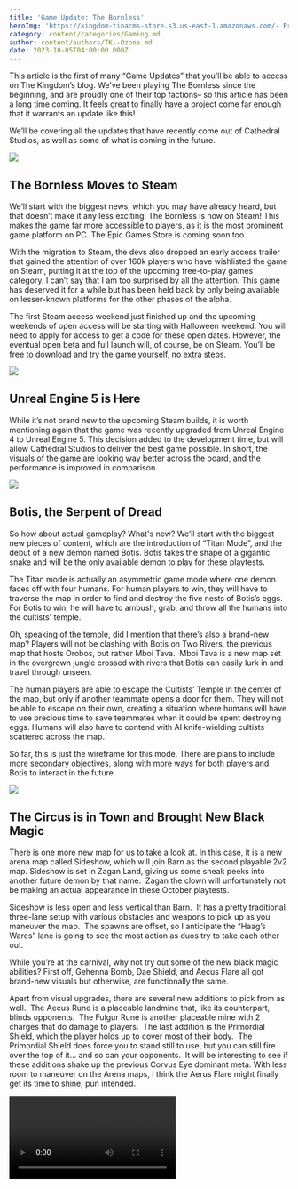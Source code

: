 ```yaml
---
title: 'Game Update: The Bornless'
heroImg: 'https://kingdom-tinacms-store.s3.us-east-1.amazonaws.com/- Primer - (1).png'
category: content/categories/Gaming.md
author: content/authors/TK--Ozone.md
date: 2023-10-05T04:00:00.000Z
---
```


This article is the first of many “Game Updates” that you’ll be able to access on The Kingdom’s blog. We’ve been playing The Bornless since the beginning, and are proudly one of their top factions– so this article has been a long time coming. It feels great to finally have a project come far enough that it warrants an update like this!

We’ll be covering all the updates that have recently come out of Cathedral Studios, as well as some of what is coming in the future.

![](<https://kingdom-tinacms-store.s3.us-east-1.amazonaws.com/Halloween_Header_Image (1).png>)

## The Bornless Moves to Steam

We’ll start with the biggest news, which you may have already heard, but that doesn’t make it any less exciting: The Bornless is now on Steam! This makes the game far more accessible to players, as it is the most prominent game platform on PC. The Epic Games Store is coming soon too.

With the migration to Steam, the devs also dropped an early access trailer that gained the attention of over 160k players who have wishlisted the game on Steam, putting it at the top of the upcoming free-to-play games category. I can’t say that I am too surprised by all the attention. This game has deserved it for a while but has been held back by only being available on lesser-known platforms for the other phases of the alpha.

The first Steam access weekend just finished up and the upcoming weekends of open access will be starting with Halloween weekend. You will need to apply for access to get a code for these open dates. However, the eventual open beta and full launch will, of course, be on Steam. You’ll be free to download and try the game yourself, no extra steps.

![](<https://kingdom-tinacms-store.s3.us-east-1.amazonaws.com/Orobas 6 (1).jpg>)

## Unreal Engine 5 is Here

While it’s not brand new to the upcoming Steam builds, it is worth mentioning again that the game was recently upgraded from Unreal Engine 4 to Unreal Engine 5. This decision added to the development time, but will allow Cathedral Studios to deliver the best game possible. In short, the visuals of the game are looking way better across the board, and the performance is improved in comparison.

![](<https://kingdom-tinacms-store.s3.us-east-1.amazonaws.com/Botis 2 (1).gif>)

## Botis, the Serpent of Dread

So how about actual gameplay? What's new? We’ll start with the biggest new pieces of content, which are the introduction of “Titan Mode”, and the debut of a new demon named Botis. Botis takes the shape of a gigantic snake and will be the only available demon to play for these playtests. 

The Titan mode is actually an asymmetric game mode where one demon faces off with four humans. For human players to win, they will have to traverse the map in order to find and destroy the five nests of Botis’s eggs. For Botis to win, he will have to ambush, grab, and throw all the humans into the cultists' temple. 

Oh, speaking of the temple, did I mention that there’s also a brand-new map? Players will not be clashing with Botis on Two Rivers, the previous map that hosts Orobos, but rather Mboi Tava.  Mboi Tava is a new map set in the overgrown jungle crossed with rivers that Botis can easily lurk in and travel through unseen.

The human players are able to escape the Cultists’ Temple in the center of the map, but only if another teammate opens a door for them. They will not be able to escape on their own, creating a situation where humans will have to use precious time to save teammates when it could be spent destroying eggs. Humans will also have to contend with AI knife-wielding cultists scattered across the map.

So far, this is just the wireframe for this mode. There are plans to include more secondary objectives, along with more ways for both players and Botis to interact in the future.  

![](<https://kingdom-tinacms-store.s3.us-east-1.amazonaws.com/Sideshow 12 (1).png>)

## The Circus is in Town and Brought New Black Magic

There is one more new map for us to take a look at. In this case, it is a new arena map called Sideshow, which will join Barn as the second playable 2v2 map. Sideshow is set in Zagan Land, giving us some sneak peeks into another future demon by that name.  Zagan the clown will unfortunately not be making an actual appearance in these October playtests. 

Sideshow is less open and less vertical than Barn.  It has a pretty traditional three-lane setup with various obstacles and weapons to pick up as you maneuver the map.  The spawns are offset, so I anticipate the “Haag’s Wares” lane is going to see the most action as duos try to take each other out.

While you’re at the carnival, why not try out some of the new black magic abilities? First off, Gehenna Bomb, Dae Shield, and Aecus Flare all got brand-new visuals but otherwise, are functionally the same.  

Apart from visual upgrades, there are several new additions to pick from as well.  The Aecus Rune is a placeable landmine that, like its counterpart, blinds opponents.  The Fulgur Rune is another placeable mine with 2 charges that do damage to players.  The last addition is the Primordial Shield, which the player holds up to cover most of their body.  The Primordial Shield does force you to stand still to use, but you can still fire over the top of it… and so can your opponents.  It will be interesting to see if these additions shake up the previous Corvus Eye dominant meta. With less room to maneuver on the Arena maps, I think the Aerus Flare might finally get its time to shine, pun intended. 

<video url="https://kingdom-tinacms-store.s3.us-east-1.amazonaws.com/the-bornless-zagan-the-clown-1280-ytshorts.savetube.me.mp4" />

## Home Sweet Safehouse

Finally, the last piece of new content but the first you’ll see is the safehouse. You'll notice that players now immediately load into the safehouse, where they can interact with various menus rather than having a traditional title screen and menu setup. The safe houses will eventually host online sessions in which you and your friends can all hang out.

From the safe house, you’ll be able to start matches, change cosmetics, and even practice your aim in the shooting range which is now directly attached rather than being a separately loaded map.  These safe houses are the base version and there will later be upgraded collectible versions.  Additionally, in the safehouse, players will be able to change their weapon skins, and their skill trees, and even read the deep dark lore of the Bornless universe.

![](<https://kingdom-tinacms-store.s3.us-east-1.amazonaws.com/Safehouse_4 (1).png>)

## Future Updates

If you want to stay the most up-to-date on The Bornless, it is best to join The Kingdom's Discord where we give priority to any tournament announcements, run giveaways, and provide access codes when we have them for the game. In fact, we are planning an Arena tournament for this Halloween weekend playtest. 

As one of the most active factions, we will have plenty of codes but with over 125k players waiting for the game, spots will still be limited, so we will be rewarding our most active community members. We anticipate that as the community grows, the competition will be fierce, but we’re also confident our current sponsored players will continue their reign of sweeping first places in tournaments.

That's all the major news for the game. If you haven't done so already, make sure you follow their socials, wish list the game on Steam, and of course, always stay unholy!

### Links for more Info

[The Bornless Website](http://thebornless.com)

[The Bornless Discord](https://discord.gg/GpyW4WwquX)

[The Bornless Twitter](https://twitter.com/TheBornlessGame)

[The Kingdom Website](https://the-kingdom.world/)

[The Kingdom Discord](https://discord.com/invite/thekingdomWorld)

[The Kingdom Twitter](https://twitter.com/TheKingdomWrld)
